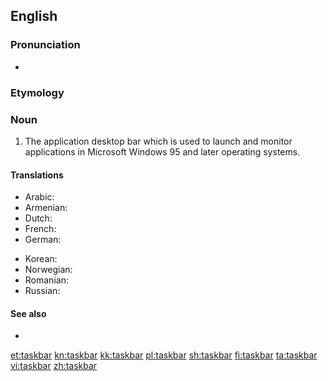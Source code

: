 ==English==

===Pronunciation===
* {{audio|en-uk-taskbar.ogg|Audio (UK)|lang=en}}

===Etymology===
{{compound|task|bar|lang=en}}

===Noun===
{{en-noun}}

# {{context|computing|lang=en}} The application desktop bar which is used to launch and monitor applications in Microsoft Windows 95 and later operating systems.

====Translations====
{{trans-top|taskbar}}
* Arabic: {{t|ar|شريط المهام|m|sc=Arab}}
* Armenian: {{t|hy|խնդրագոտի|sc=Armn}}
* Dutch: {{t|nl|taakbalk|m}}
* French: {{t+|fr|barre des tâches|f}}
* German: {{t|de|Taskleiste|f}}
{{trans-mid}}
* Korean: {{t|ko|작업 표시줄|tr=jageop pyosijul}}
* Norwegian: {{t|no|oppgavelinje|c}}
* Romanian: {{t|ro|bară de activități|f}}
* Russian: {{t|ru|пане́ль зада́ч|sc=Cyrl}}
{{trans-bottom}}

====See also====
* {{pedialite}}

[[et:taskbar]]
[[kn:taskbar]]
[[kk:taskbar]]
[[pl:taskbar]]
[[sh:taskbar]]
[[fi:taskbar]]
[[ta:taskbar]]
[[vi:taskbar]]
[[zh:taskbar]]